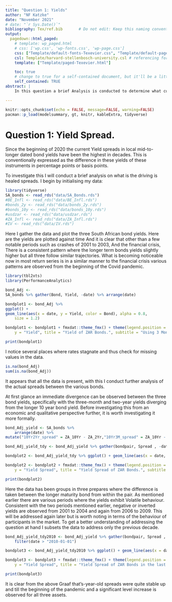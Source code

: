 ```yaml
---
title: "Question 1: Yields"
author: "NF Katzke"
date: "November 2021"
# date: "`r Sys.Date()`"
bibliography: Tex/ref.bib       # Do not edit: Keep this naming convention and location.
output:
  pagedown::html_paged:
    # template: wp_paged.html
    # css: ['wp.css', 'wp-fonts.css', 'wp-page.css']
    css: ["Template/default-fonts-Texevier.css", "Template/default-page-Texevier.css", "Template/default-Texevier.css"]
    csl: Template/harvard-stellenbosch-university.csl # referencing format used.
    template: ["Template/paged-Texevier.html"]

    toc: true
    # change to true for a self-contained document, but it'll be a litte slower for Pandoc to render
    self_contained: TRUE
abstract: |
    In this question a brief Analysis is conducted to determine what current yield spreads in mid to longer dated bonds have returned in the last decade. A clear step why is increase is observed at the beginning of the global pandemic.

---
```


```r
knitr::opts_chunk$set(echo = FALSE, message=FALSE, warning=FALSE)
pacman::p_load(modelsummary, gt, knitr, kableExtra, tidyverse)
```

\newpage
# Question 1: Yield Spread.

Since the beginning of 2020 the current Yield spreads in local mid-to-longer dated bond yields have been the highest in decades. This is conventionally expressed as the difference in these yields of these instruments in percentage points or basis points.

To investigate this I will conduct a brief analysis on what is the driving is healed spreads.
I begin by initialising my data:
```r
library(tidyverse)
SA_bonds <- read_rds("data/SA_Bonds.rds")
#BE_Infl <- read_rds("data/BE_Infl.rds")
#bonds_2y <- read_rds("data/bonds_2y.rds")
#bonds_10y <- read_rds("data/bonds_10y.rds")
#usdzar <- read_rds("data/usdzar.rds")
#ZA_Infl <- read_rds("data/ZA_Infl.rds")
#IV <- read_rds("data/IV.rds")

```
Here I gather the data and plot the three South African bond yields. Here are the yields are plotted against time And it is clear that other than a few notable periods such as crashes of 2001 to 2003, And the financial crisis, There is a consistent pattern where the longer term bonds yields slightly higher but all three follow similar trajectories. What is becoming noticeable now in most return series is in a similar manner to the financial crisis various patterns are observed from the beginning of the Covid pandemic.  
```r
library(tbl2xts)
library(PerformanceAnalytics)

bond_Adj <- 
SA_bonds %>% gather(Bond, Yield, -date) %>% arrange(date) 

bondplot1 <- bond_Adj %>% 
ggplot() + 
geom_line(aes(x = date, y = Yield, color = Bond), alpha = 0.8, 
    size = 1.2)

bondplot1 <- bondplot1 + fmxdat::theme_fmx() + theme(legend.position = "bottom") + labs(x = "date", 
    y = "Yield", title = "Yield of ZAR Bonds.", subtitle = "Using 3 Month, 2 Year and 10 year bond yields.", caption = "Note:\nNico Katzke's data used")

print(bondplot1)

```
I notice several places where rates stagnate and thus check for missing values in the data.
```r
is.na(bond_Adj)
sum(is.na(bond_Adj))
```
It appears that all the data is present, with this I conduct further analysis of the actual spreads between the various bonds.

At first glance an immediate divergence can be observed between the three bond yields, specifically with the three-month and two-year yields diverging from the longer 10 year bond yield. Before investigating this from an economic and qualitative perspective further, it is worth investigating it more formally.
```r
bond_Adj_yield <- SA_bonds %>%
    arrange(date) %>% 
mutate("10Yr2Yr_spread" = ZA_10Yr - ZA_2Yr,"10Yr3M_spread" = ZA_10Yr - SA_3M,"2Yr3M_spread" = ZA_2Yr - SA_3M ) %>% select(date, "10Yr3M_spread","10Yr2Yr_spread","2Yr3M_spread" )

bond_Adj_yield_tdy <- bond_Adj_yield %>% gather(bondpair, Spread , -date) %>% arrange(date) 

bondplot2 <- bond_Adj_yield_tdy %>% ggplot() + geom_line(aes(x = date, y = Spread, color = bondpair), alpha = 0.8, size = 1.2) 

bondplot2 <- bondplot2 + fmxdat::theme_fmx() + theme(legend.position = "bottom") + labs(x = "date", 
    y = "Yield Spread", title = "Yield Spread of ZAR Bonds.", subtitle = "Using 3 Month, 2 Year and 10 year bond yields.", caption = "Note:\nNico Katzke's data used")

print(bondplot2)
```
Here the data has been groups in three prepares where the difference is taken between the longer maturity bond from within the pair. As mentioned earlier there are various periods where the yields exhibit Volatile behaviour. Consistent with the two periods mentioned earlier, negative or inverted yields are observed from 2001 to 2004 and again from 2006 to 2009. This will be addressed again later but is worth noting in terms of the behaviour of participants in the market. To get a better understanding of addressing the question at hand I subsets the data to address only the previous decade.
```r
bond_Adj_yield_tdy2010 <- bond_Adj_yield %>% gather(bondpair, Spread , -date) %>% arrange(date) %>% 
    filter(date > "2010-01-01")

bondplot3 <- bond_Adj_yield_tdy2010 %>% ggplot() + geom_line(aes(x = date, y = Spread, color = bondpair), alpha = 0.8, size = 1.2) 

bondplot3 <- bondplot3 + fmxdat::theme_fmx() + theme(legend.position = "bottom") + labs(x = "date", 
    y = "Yield Spread", title = "Yield Spread of ZAR Bonds in the last dacade.", subtitle = "Using 3 Month, 2 Year and 10 year bond yields.", caption = "Note:\nNico Katzke's data used")

print(bondplot3)
```
It is clear from the above Graaf that's-year-old spreads were quite stable up and till the beginning of the pandemic and a significant level increase is observed for all three assets.
\newpage
